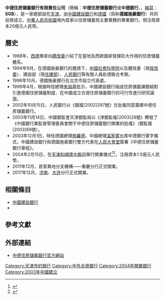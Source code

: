{{Bank Financial Information
| name = 中德住房儲蓄銀行股份有限公司
| else_name = Sino-German Bausparkasse Co. Ltd.
| image = [[File:Sino-German_Bausparkasse_Logo.png|250px]]
| full_name = 
| abbreviated_name = 中德銀行
| market_information = 
| CNAPS_code = 717110000010
| isin_code = 
| swift_code =
| WKN_Number = 
| CBRC_code = B0240H212000001
| NACAO_code = 91120000710932400P
| iban_code =
| finance_code_list = 
| finance_code = 
| banktype = [[住房儲蓄銀行|住房儲蓄銀行]]
| open_date = {{start date and age|2004|2|15|p=yes}}
| closing_date =
| zip_code = 300051
| location = {{PRC}}<br>[[天津市|天津市]][[和平區_(天津市)|和平區]]貴州路19號
| chairman = 王洪章
| president = 王雲
| assets = {{increase}}284.86億元人民幣{{small|(2016)}}<ref name="2016report">{{cite web|author1=中國建設銀行股份有限公司|title=中國建設銀行股份有限公司2016年年度報告|url=http://www.ccb.com/cn/investor/20170428_1493365956/20170428155259039290.pdf|accessdate=2017-09-04|date=2017-04-28|archive-date=2017-09-04|archive-url=https://web.archive.org/web/20170904153705/http://www.ccb.com/cn/investor/20170428_1493365956/20170428155259039290.pdf|dead-url=no}}</ref>
| net_income = {{increase}}1.97億元人民幣{{small|(2016)}}<ref name="2016report"></ref>
| equity = {{increase}}28.58億元人民幣{{small|(2016)}}<ref name="2016report"></ref>
| major_shareholder = {{unbulleted list|[[中國建設銀行|中國建設銀行股份有限公司]]75.1%|{{tsl|de|Bausparkasse Schwäbisch Hall|德國施威比豪爾住房儲蓄銀行股份有限公司}}24.9%}}
| homepage = http://www.sgb.cn/
| footnotes = 
}}
'''中德住房儲蓄銀行有限責任公司'''（簡稱：'''中德住房儲蓄銀行'''或'''中德銀行'''，{{lang-en|'''Sino-German Bausparkasse Co., Ltd.'''}}，[[縮寫|縮寫]]：'''SGB'''），是一家總部設在[[天津|天津]]，由[[中國建設銀行|中國建設銀行]]和[[德國|德國]]{{link-de|施威比豪爾住房儲蓄銀行|Bausparkasse_Schwäbisch_Hall}}（简称'''德國施豪銀行'''）共同投資成立，[[中華人民共和國|中華人民共和國]]境內首家以住房儲蓄爲主要業務的專業銀行。現注冊資本20億元人民幣。

== 曆史 ==
*1988年，[[西德|西德]]專家向[[中華人民共和國國家經濟體制改革委員會|體改委]]介紹了在當地及西歐國家發揮巨大作用的住房儲蓄體系。
*1994年9月，在德國施豪銀行的邀請下，[[中國社會科學院|中國社會科學院]]以及體改委（現[[發改委|發改委]]）、建設部（現[[住建部|住建部]]）、[[人民銀行|人民銀行]]等有關人員赴德聯合考察。
*1998年10月，德國施豪銀行在北京市設立代表處。
*1999年4月，根據時任總理[[朱镕基|朱镕基]]批示，中國建設銀行組成住房儲蓄課題組對引進德國住房儲蓄制度、在中國成立合資住房儲蓄銀行的可行性進行研究論證。
*2002年10月15日，人民銀行以《銀複[2002]297號》文批複同意籌建中德住房儲蓄銀行。
*2003年11月14日，中國銀監會天津銀監局以《津銀監複[2003]28號》轉發了《中國銀行業監督管理委員會關于中德住房儲蓄銀行開業的批複》（銀監複[2003]69號）。
*2003年12月1日，時任德國總理[[施羅德|施羅德]]、中國總理[[溫家寶|溫家寶]]出席中德銀行簽字儀式，中國建設銀行和德國施豪銀行雙方代表在[[人民大會堂|人民大會堂]]簽署《中德住房儲蓄銀行章程》。
*2004年2月15日，在[[天津利順德大飯店|天津利順德大飯店]]舉行開業儀式<ref>{{cite web|url=http://www.ccb.com/cn/public/20100126_1264493340.html|title=中德住房儲蓄銀行有限責任公司|accessdate=2014-12-28|archive-date=2014-12-28|archive-url=https://web.archive.org/web/20141228122244/http://www.ccb.com/cn/public/20100126_1264493340.html|dead-url=no}}</ref><ref>{{cite news|author=艾娃·科萊拉|work=[[德國之聲|德國之聲]]|url=http://www.dw.com/zh/%E4%B8%AD%E5%9B%BD%E6%9C%89%E4%BA%86%E4%BD%8F%E6%88%BF%E5%82%A8%E8%93%84%E5%BE%B7%E5%9B%BD%E6%96%BD%E8%B1%AA%E6%88%90%E5%8A%9F%E5%90%AF%E5%8A%A8/a-1117013|title=中國有了住房儲蓄－德國施豪成功啓動|accessdate=2017-09-04|date=2004-02-17|archive-date=2017-09-04|archive-url=https://web.archive.org/web/20170904162258/http://www.dw.com/zh/%E4%B8%AD%E5%9B%BD%E6%9C%89%E4%BA%86%E4%BD%8F%E6%88%BF%E5%82%A8%E8%93%84%E5%BE%B7%E5%9B%BD%E6%96%BD%E8%B1%AA%E6%88%90%E5%8A%9F%E5%90%AF%E5%8A%A8/a-1117013|dead-url=no}}</ref>，注冊資本1.5億元人民幣。
*2011年12月，首家異地分支機構——重慶分行正式開業。
*2017年12月，[[济南|济南]]、[[大连|大连]]分行正式開業。

== 相關條目 ==
* [[中國建設銀行|中國建設銀行]]
* {{tsl|de|Bausparkasse Schwäbisch Hall|德國施威比豪爾住房儲蓄銀行}}

== 參考文獻 ==
{{reflist}}

== 外部連結 ==
*[http://www.sgb.cn/ 中德住房儲蓄銀行官方網站]{{Wayback|url=http://www.sgb.cn/ |date=20170904154845 }}{{zh-cn}}

{{中华人民共和国银行}}
{{天津金融机构}}

[[Category:天津市的银行|Category:天津市的银行]]
[[Category:中外合資銀行|Category:中外合資銀行]]
[[Category:2004年開業銀行|Category:2004年開業銀行]]
[[Category:2003年中國建立|Category:2003年中國建立]]